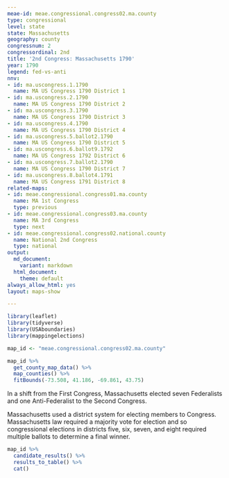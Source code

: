 ```yaml
---
meae-id: meae.congressional.congress02.ma.county
type: congressional
level: state
state: Massachusetts
geography: county
congressnum: 2
congressordinal: 2nd
title: '2nd Congress: Massachusetts 1790'
year: 1790
legend: fed-vs-anti
nnv:
- id: ma.uscongress.1.1790
  name: MA US Congress 1790 District 1
- id: ma.uscongress.2.1790
  name: MA US Congress 1790 District 2
- id: ma.uscongress.3.1790
  name: MA US Congress 1790 District 3
- id: ma.uscongress.4.1790
  name: MA US Congress 1790 District 4
- id: ma.uscongress.5.ballot2.1790
  name: MA US Congress 1790 District 5
- id: ma.uscongress.6.ballot9.1792
  name: MA US Congress 1792 District 6
- id: ma.uscongress.7.ballot2.1790
  name: MA US Congress 1790 District 7
- id: ma.uscongress.8.ballot4.1791
  name: MA US Congress 1791 District 8
related-maps:
- id: meae.congressional.congress01.ma.county
  name: MA 1st Congress
  type: previous
- id: meae.congressional.congress03.ma.county
  name: MA 3rd Congress
  type: next
- id: meae.congressional.congress02.national.county
  name: National 2nd Congress
  type: national
output:
  md_document:
    variant: markdown
  html_document:
    theme: default
always_allow_html: yes
layout: maps-show

---
```


```r
library(leaflet)
library(tidyverse)
library(USAboundaries)
library(mappingelections)

map_id <- "meae.congressional.congress02.ma.county"
```

<div class="map">

```r
map_id %>%
  get_county_map_data() %>% 
  map_counties() %>% 
  fitBounds(-73.508, 41.186, -69.861, 43.75)
```

</div>

In a shift from the First Congress, Massachusetts elected seven Federalists and one Anti-Federalist to the Second Congress. 
 
Massachusetts used a district system for electing members to Congress. Massachusetts law required a majority vote for election and so congressional elections in districts five, six, seven, and eight required multiple ballots to determine a final winner.

<div class="results-table">

```r
map_id %>%
  candidate_results() %>%
  results_to_table() %>%
  cat()
```

</div>

